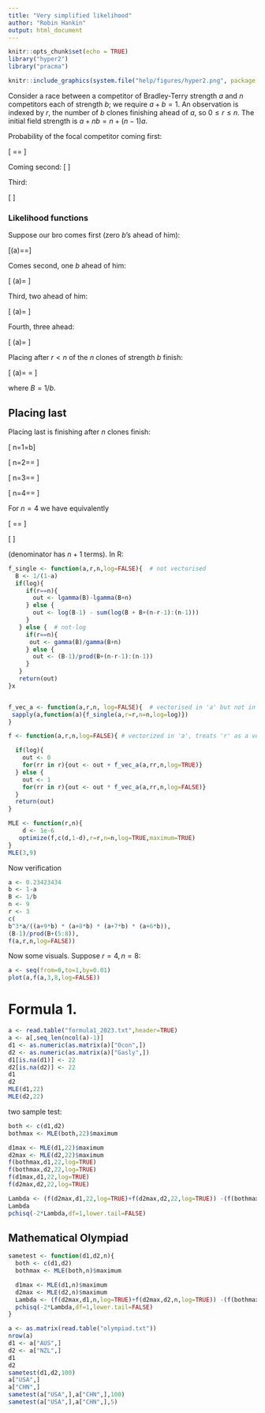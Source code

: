 ```yaml
---
title: "Very simplified likelihood"
author: "Robin Hankin"
output: html_document
---
```


```r
knitr::opts_chunk$set(echo = TRUE)
library("hyper2")
library("pracma")
```

```r
knitr::include_graphics(system.file("help/figures/hyper2.png", package = "hyper2"))
```

Consider a race between a competitor of Bradley-Terry strength $a$ and
$n$ competitors each of strength $b$; we require $a+b=1$.  An
observation is indexed by $r$, the number of $b$ clones finishing
ahead of $a$, so $0\leqslant r\leqslant n$.  The initial field
strength is $a+nb=n+(n-1)a$.


Probability of the focal competitor coming first:

\[
\frac{a}{a+nb}=\frac{a}{n - a(n-1)a}=\frac{1-b}{1+(n-1)b}
\]

Coming second:
\[
\frac{b}{a+nb}\cdot\frac{a}{a+(n-1)b}
\]


Third:

\[
\frac{b}{a+nb}\cdot\frac{b}{a+(n-1)b}\cdot\frac{a}{a+(n-2)b}
\]




### Likelihood functions


Suppose our bro comes first (zero $b$'s ahead of him):

\[\mathcal{L}(a)=\frac{a}{a+nb}=\frac{a}{n+(n-1)a}\]

Comes second, one $b$ ahead of him:

\[
\mathcal{L}(a)=\frac{b}{a+nb}\cdot\frac{a}{a+(n-1)b}
\]


Third, two ahead of him:

\[
\mathcal{L}(a)=
\frac{b}{a+ n   b}\cdot
\frac{b}{a+(n-1)b}\cdot
\frac{a}{a+(n-2)b}
\]


Fourth, three ahead:

\[
\mathcal{L}(a)=
\frac{b}{a+ n   b}\cdot
\frac{b}{a+(n-1)b}\cdot
\frac{b}{a+(n-2)b}\cdot
\frac{a}{a+(n-3)b}
\]

Placing after $r<n$ of the $n$ clones of strength $b$ finish:

\[
\mathcal{L}(a)=
\frac{b^ra}{
(a+nb)(a+(n-1)b)(a+(n-2)b)\cdots(a+(n-r)b)}
=
\frac{B-1}{(B+n-1)(B+n-2)\cdots(B+n-r-1)}
\]

where $B=1/b$.

## Placing last

Placing last is finishing  after $n$ clones finish:

\[
n=1\longrightarrow\mathcal{L}=b\]

\[
n=2\longrightarrow\mathcal{L}=\frac{b}{a+2b}\cdot\frac{b}{a+b}=\frac{b^2}{1+b}
\]

\[
n=3\longrightarrow\mathcal{L}=\frac{b}{a+3b}\cdot\frac{b}{a+2b}\cdot\frac{b}{a+b}=\frac{b^3}{(1+b)(1+2b)}
\]


\[
n=4\longrightarrow\mathcal{L}=\frac{b}{a+4b}\cdot\frac{b}{a+3b}\cdot\frac{b}{a+2b}\cdot\frac{b}{a+b}=
\frac{b^4}{(1+b)(1+2b)(1+3b)}
\]

For $n=4$ we have equivalently

\[
\frac{1}{B(B+1)(B+2)(B+3)}=\frac{(B-1)!}{(B+3)!}=\frac{\Gamma(B)}{\Gamma(B+4)}
\]

\[
\frac{B-1}{(B+n-1)(B+n-2)\cdots(B+1)\cdot B\cdot(B-1)}
\]

(denominator has $n+1$ terms).  In R:


```r
f_single <- function(a,r,n,log=FALSE){  # not vectorised
  B <- 1/(1-a)
  if(log){
     if(r==n){
       out <- lgamma(B)-lgamma(B+n)
     } else {
       out <- log(B-1) - sum(log(B + B+(n-r-1):(n-1)))
     }
   } else {  # not-log 
     if(r==n){
      out <- gamma(B)/gamma(B+n)
     } else {
       out <- (B-1)/prod(B+(n-r-1):(n-1))
     }
   }	
   return(out)
}x


f_vec_a <- function(a,r,n, log=FALSE){  # vectorised in 'a' but not in 'r'
 sapply(a,function(a){f_single(a,r=r,n=n,log=log)})
}

f <- function(a,r,n,log=FALSE){ # vectorized in 'a', treats 'r' as a vector of independent observations

  if(log){
    out <- 0
    for(rr in r){out <- out + f_vec_a(a,rr,n,log=TRUE)}
  } else {
    out <- 1
    for(rr in r){out <- out * f_vec_a(a,rr,n,log=FALSE)}
  }
  return(out)
}

MLE <- function(r,n){
    d <- 1e-6
   optimize(f,c(d,1-d),r=r,n=n,log=TRUE,maximum=TRUE)
}
MLE(3,9)
```


Now verification

```r
a <- 0.23423434
b <- 1-a
B <- 1/b
n <- 9
r <- 3
c(
b^3*a/((a+9*b) * (a+8*b) * (a+7*b) * (a+6*b)),
(B-1)/prod(B+(5:8)),
f(a,r,n,log=FALSE))
```

Now some visuals.  Suppose $r=4,n=8$:

```r
a <- seq(from=0,to=1,by=0.01)
plot(a,f(a,3,8,log=FALSE))
```

# Formula 1.

```r
a <- read.table("formula1_2023.txt",header=TRUE)
a <- a[,seq_len(ncol(a)-1)]
d1 <- as.numeric(as.matrix(a)["Ocon",])
d2 <- as.numeric(as.matrix(a)["Gasly",])
d1[is.na(d1)] <- 22
d2[is.na(d2)] <- 22
d1
d2
MLE(d1,22)
MLE(d2,22)
```

two sample test:

```r
both <- c(d1,d2)
bothmax <- MLE(both,22)$maximum

d1max <- MLE(d1,22)$maximum
d2max <- MLE(d2,22)$maximum
f(bothmax,d1,22,log=TRUE)
f(bothmax,d2,22,log=TRUE)
f(d1max,d1,22,log=TRUE)
f(d2max,d2,22,log=TRUE)

Lambda <- (f(d2max,d1,22,log=TRUE)+f(d2max,d2,22,log=TRUE)) -(f(bothmax,d1,22,log=TRUE)+f(bothmax,d2,22,log=TRUE))
Lambda
pchisq(-2*Lambda,df=1,lower.tail=FALSE)
```


## Mathematical Olympiad


```r
sametest <- function(d1,d2,n){
  both <- c(d1,d2)
  bothmax <- MLE(both,n)$maximum

  d1max <- MLE(d1,n)$maximum
  d2max <- MLE(d2,n)$maximum
  Lambda <- (f(d2max,d1,n,log=TRUE)+f(d2max,d2,n,log=TRUE)) -(f(bothmax,d1,n,log=TRUE)+f(bothmax,d2,n,log=TRUE))
  pchisq(-2*Lambda,df=1,lower.tail=FALSE)
}

a <- as.matrix(read.table("olympiad.txt"))
nrow(a)
d1 <- a["AUS",]
d2 <- a["NZL",]
d1
d2
sametest(d1,d2,100)
a["USA",]
a["CHN",]
sametest(a["USA",],a["CHN",],100)
sametest(a["USA",],a["CHN",],5)
```


